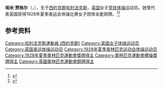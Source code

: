 {{NoteTA|G1=Sports}}
'''埃米·贾格尔'''（{{lang-en|Amy Jagger}}，{{bd|1908年|5月14日|1993年|11月17日}}），生于[[西約克郡|西約克郡]][[哈利法克斯_(西約克郡)|哈利法克斯]]，[[英国|英国]]女子[[竞技体操|竞技体操]]运动员。她曾代表英国获得1928年夏季奥运会体操比赛女子团体全能铜牌。<ref>{{Cite web|title=Amy JAGGER|url=https://www.olympic.org/amy-jagger|accessdate=2021-04-02|work=International Olympic Committee|archive-date=2017-11-15|archive-url=https://web.archive.org/web/20171115014640/https://www.olympic.org/Amy-Jagger|dead-url=no}}</ref><ref>{{cite web|url=https://www.olympedia.org/athletes/28449|title=Amy Jagger|work=Olympedia|accessdate=2021-04-02|archive-date=2020-08-14|archive-url=https://web.archive.org/web/20200814165038/https://www.olympedia.org/athletes/28449|dead-url=no}}</ref>

== 参考资料 ==
{{reflist}}

{{Authority control}}
{{DEFAULTSORT:Jagger, Amy}}
[[Category:哈利法克斯運動員_(西約克郡)|Category:哈利法克斯運動員 (西約克郡)]]
[[Category:英国女子体操运动员|Category:英国女子体操运动员]]
[[Category:英国奥运体操运动员|Category:英国奥运体操运动员]]
[[Category:1928年夏季奥林匹克运动会体操运动员|Category:1928年夏季奥林匹克运动会体操运动员]]
[[Category:1928年夏季奧林匹克運動會獎牌得主|Category:1928年夏季奧林匹克運動會獎牌得主]]
[[Category:奧林匹克運動會體操獎牌得主|Category:奧林匹克運動會體操獎牌得主]]
[[Category:英國奧林匹克運動會銅牌得主|Category:英國奧林匹克運動會銅牌得主]]